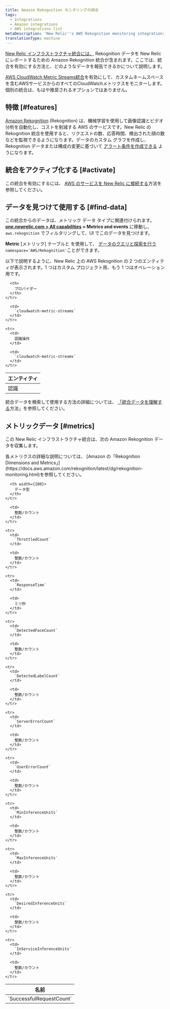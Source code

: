 ```yaml
---
title: Amazon Rekognition モニタリングの統合
tags:
  - Integrations
  - Amazon integrations
  - AWS integrations list
metaDescription: 'New Relic''s AWS Rekognition monitoring integration: what data it reports, and how to enable it.'
translationType: machine
---
```


[New Relic インフラストラクチャ統合には、](/docs/infrastructure/integrations-getting-started/getting-started/introduction-infrastructure-integrations) Rekognition データを New Relic にレポートするための Amazon Rekognition 統合が含まれます。ここでは、統合を有効にする方法と、どのようなデータを報告できるかについて説明します。

[AWS CloudWatch Metric Streams統合](/docs/infrastructure/amazon-integrations/aws-integrations-list/aws-metric-stream/)を有効にして、カスタムネームスペースを含むAWSサービスからのすべてのCloudWatchメトリクスをモニターします。個別の統合は、もはや推奨されるオプションではありません。

## 特徴 [#features]

[Amazon Rekognition](https://aws.amazon.com/rekognition/) (Rekognition) は、機械学習を使用して画像認識とビデオ分析を自動化し、コストを削減する AWS のサービスです。New Relic の Rekognition 統合を使用すると、リクエストの数、応答時間、検出された顔の数などを監視できるようになります。データのカスタム グラフを作成し、Rekognition データまたは構成の変更に基づいて [アラート条件を作成できる](/docs/infrastructure/new-relic-infrastructure/infrastructure-alert-conditions/infrastructure-alerts-add-edit-or-view-host-alert-information) ようになります。

## 統合をアクティブ化する [#activate]

この統合を有効にするには、 [AWS のサービスを New Relic に接続する](/docs/infrastructure/amazon-integrations/connect/aws-metric-stream/#set-up-metric-stream)方法を参照してください。

## データを見つけて使用する [#find-data]

この統合からのデータは、メトリック データ タイプに関連付けられます。**[one.newrelic.com > All capabilities](https://one.newrelic.com/all-capabilities) > Metrics and events** に移動し、 `aws.rekognition` でフィルタリングして、UI でこのデータを見つけます。

**Metric** \[メトリック] テーブルと を使用して、 [データのクエリと探索を行う](/docs/using-new-relic/data/understand-data/query-new-relic-data) `namespace='AWS/Rekognition'`ことができます。

以下で説明するように、New Relic 上の AWS Rekognition の 2 つのエンティティが表示されます。1 つはカスタム プロジェクト用、もう 1 つはオペレーション用です。

<table>
  <thead>
    <tr>
      <th>
        エンティティ
      </th>

      <th>
        プロバイダー
      </th>
    </tr>
  </thead>

  <tbody>
    <tr>
      <td>
        認識
      </td>

      <td>
        `cloudwatch-metric-streams`
      </td>
    </tr>

    <tr>
      <td>
        認識操作
      </td>

      <td>
        `cloudwatch-metric-streams`
      </td>
    </tr>
  </tbody>
</table>

統合データを検索して使用する方法の詳細については、 [「統合データを理解する](/docs/infrastructure/integrations/find-use-infrastructure-integration-data)方法」を参照してください。

## メトリックデータ [#metrics]

この New Relic インフラストラクチャ統合は、次の Amazon Rekognition データを収集します。

<Callout variant="tip">
  各メトリクスの詳細な説明については、 [Amazon の「Rekognition Dimensions and Metrics」](https://docs.aws.amazon.com/rekognition/latest/dg/rekognition-monitoring.html)を参照してください。
</Callout>

<table>
  <thead>
    <tr>
      <th width={200}>
        名前
      </th>

      <th width={100}>
        データ型
      </th>
    </tr>
  </thead>

  <tbody>
    <tr>
      <td>
        `SuccessfulRequestCount`
      </td>

      <td>
        整数/カウント
      </td>
    </tr>

    <tr>
      <td>
        `ThrottledCount`
      </td>

      <td>
        整数/カウント
      </td>
    </tr>

    <tr>
      <td>
        `ResponseTime`
      </td>

      <td>
        ミリ秒
      </td>
    </tr>

    <tr>
      <td>
        `DetectedFaceCount`
      </td>

      <td>
        整数/カウント
      </td>
    </tr>

    <tr>
      <td>
        `DetectedLabelCount`
      </td>

      <td>
        整数/カウント
      </td>
    </tr>

    <tr>
      <td>
        `ServerErrorCount`
      </td>

      <td>
        整数/カウント
      </td>
    </tr>

    <tr>
      <td>
        `UserErrorCount`
      </td>

      <td>
        整数/カウント
      </td>
    </tr>

    <tr>
      <td>
        `MinInferenceUnits`
      </td>

      <td>
        整数/カウント
      </td>
    </tr>

    <tr>
      <td>
        `MaxInferenceUnits`
      </td>

      <td>
        整数/カウント
      </td>
    </tr>

    <tr>
      <td>
        `DesiredInferenceUnits`
      </td>

      <td>
        整数/カウント
      </td>
    </tr>

    <tr>
      <td>
        `InServiceInferenceUnits`
      </td>

      <td>
        整数/カウント
      </td>
    </tr>
  </tbody>
</table>